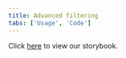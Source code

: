 ```yaml
---
title: Advanced filtering
tabs: ['Usage', 'Code']
---
```


Click [here](https://pages.github.ibm.com/cloud-integration-design/ide-components/?path=/story/under-construction-ide-filter--default-example) to view our storybook.